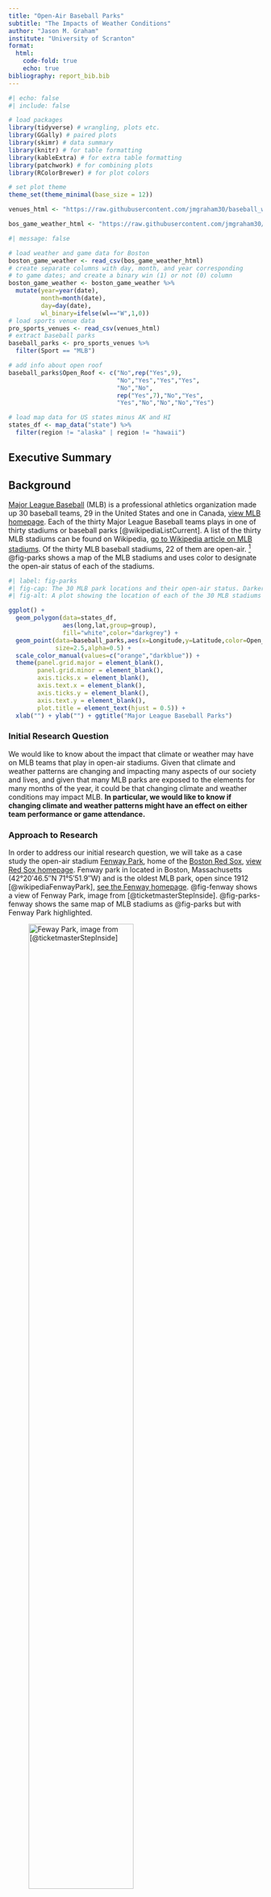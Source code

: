 ```yaml
---
title: "Open-Air Baseball Parks"
subtitle: "The Impacts of Weather Conditions"
author: "Jason M. Graham"
institute: "University of Scranton"
format: 
  html:
    code-fold: true
    echo: true
bibliography: report_bib.bib
---
```


```r
#| echo: false
#| include: false

# load packages
library(tidyverse) # wrangling, plots etc.
library(GGally) # paired plots
library(skimr) # data summary
library(knitr) # for table formatting
library(kableExtra) # for extra table formatting 
library(patchwork) # for combining plots
library(RColorBrewer) # for plot colors

# set plot theme
theme_set(theme_minimal(base_size = 12))

venues_html <- "https://raw.githubusercontent.com/jmgraham30/baseball_weather/main/data/USProSportsVenues.csv"

bos_game_weather_html <- "https://raw.githubusercontent.com/jmgraham30/baseball_weather/main/data/boston_game_weather.csv"

```


```r
#| message: false

# load weather and game data for Boston 
boston_game_weather <- read_csv(bos_game_weather_html)
# create separate columns with day, month, and year corresponding
# to game dates; and create a binary win (1) or not (0) column
boston_game_weather <- boston_game_weather %>%
  mutate(year=year(date),
         month=month(date),
         day=day(date),
         wl_binary=ifelse(wl=="W",1,0))
# load sports venue data
pro_sports_venues <- read_csv(venues_html)
# extract baseball parks
baseball_parks <- pro_sports_venues %>%
  filter(Sport == "MLB")

# add info about open roof
baseball_parks$Open_Roof <- c("No",rep("Yes",9),
                              "No","Yes","Yes","Yes",
                              "No","No",
                              rep("Yes",7),"No","Yes",
                              "Yes","No","No","No","Yes")

# load map data for US states minus AK and HI
states_df <- map_data("state") %>%
  filter(region != "alaska" | region != "hawaii")
```

## Executive Summary


## Background

[Major League Baseball](https://en.wikipedia.org/wiki/Major_League_Baseball) (MLB) is a professional athletics organization made up 30 baseball teams, 29 in the United States and one in Canada, [view MLB homepage](https://www.mlb.com/). Each of the thirty Major League Baseball teams plays in one of thirty stadiums or baseball parks [@wikipediaListCurrent]. A list of the thirty MLB stadiums can be found on Wikipedia, [go to Wikipedia article on MLB stadiums](https://en.wikipedia.org/wiki/List_of_current_Major_League_Baseball_stadiums). Of the thirty MLB baseball stadiums, 22 of them are open-air. [^1] @fig-parks shows a map of the MLB stadiums and uses color to designate the open-air status of each of the stadiums. 

[^1]: By "open-air" we mean permanently open with no option for roof cover. Stadiums with either a fixed or retractable roof are not considered to be open-air for our purposes. 

```r
#| label: fig-parks
#| fig-cap: The 30 MLB park locations and their open-air status. Darker shading indicates overlap of nearby parks. 
#| fig-alt: A plot showing the location of each of the 30 MLB stadiums by its latitude and longitude overlayed on a map of the 48 continental United States. Colors are used to distinguish the open-air status of each of the stadiums, 22 of the 30 stadiums are designated as open-air.

ggplot() +
  geom_polygon(data=states_df,
               aes(long,lat,group=group),
               fill="white",color="darkgrey") + 
  geom_point(data=baseball_parks,aes(x=Longitude,y=Latitude,color=Open_Roof),
             size=2.5,alpha=0.5) +
  scale_color_manual(values=c("orange","darkblue")) + 
  theme(panel.grid.major = element_blank(), 
        panel.grid.minor = element_blank(),
        axis.ticks.x = element_blank(),
        axis.text.x = element_blank(),
        axis.ticks.y = element_blank(),
        axis.text.y = element_blank(),
        plot.title = element_text(hjust = 0.5)) + 
  xlab("") + ylab("") + ggtitle("Major League Baseball Parks")
```

### Initial Research Question

We would like to know about the impact that climate or weather may have on MLB teams that play in open-air stadiums. Given that climate and weather patterns are changing and impacting many aspects of our society and lives, and given that many MLB parks are exposed to the elements for many months of the year, it could be that changing climate and weather conditions may impact MLB. **In particular, we would like to know if changing climate and weather patterns might have an effect on either team performance or game attendance.**

### Approach to Research

In order to address our initial research question, we will take as a case study the open-air stadium [Fenway Park](https://en.wikipedia.org/wiki/Fenway_Park), home of the [Boston Red Sox](https://en.wikipedia.org/wiki/Boston_Red_Sox), [view Red Sox homepage](https://www.mlb.com/redsox). Fenway park in located in Boston, Massachusetts (42°20′46.5″N 71°5′51.9″W) and is the oldest MLB park, open since 1912 [@wikipediaFenwayPark], [see the Fenway homepage](https://www.mlb.com/redsox/ballpark). @fig-fenway shows a view of Fenway Park, image from [@ticketmasterStepInside]. @fig-parks-fenway shows the same map of MLB stadiums as @fig-parks but with Fenway Park highlighted. 


![Feway Park, image from [@ticketmasterStepInside]](https://blog.ticketmaster.com/wp-content/uploads/Fenway-Park-field.jpg){#fig-fenway width=70%}



```r
#| label: fig-parks-fenway
#| fig-cap: MLB park locations and open-air status with Fenway Park in Boston, MA highlighted.

ggplot() +
  geom_polygon(data=states_df,
               aes(long,lat,group=group),
               fill="white",color="darkgrey") + 
  geom_point(data=baseball_parks,aes(x=Longitude,y=Latitude,color=Open_Roof),
             size=2.5,alpha=0.5) +
  geom_point(data=baseball_parks %>% filter(Abbreviation == "BOS"),
                                            aes(x=Longitude,y=Latitude),size=5,color="darkblue") + 
  geom_label( 
    data=baseball_parks %>% filter(Abbreviation == "BOS"), # Filter data first
    aes(label="Fenway",x=-71,y=43.6),color = "black",
    fill="red") + 
  scale_color_manual(values=c("orange","darkblue")) + 
  theme(panel.grid.major = element_blank(), 
        panel.grid.minor = element_blank(),
        axis.ticks.x = element_blank(),
        axis.text.x = element_blank(),
        axis.ticks.y = element_blank(),
        axis.text.y = element_blank(),
        plot.title = element_text(hjust = 0.5)) + 
  xlab("") + ylab("") + ggtitle("Major League Baseball Parks (Fenway Highlighted)")
```

The main part of this project combines data about home games played at Fenway Park with historical Boston area weather data in an attempt to assess if changing climate and weather conditions have impacted either team performance or game attendance at Fenway, with Fenway serving as an example of an open-air baseball stadium. 

## Data Collection and Documentation

To address our primary question, we collected and combined two sets of data. The first data set collected contains information about each home game played by the Boston Red Sox at Fenway Park. The second data set collected contains weather data such as in Boston over the available time frame of games at Fenway.    

### Team Data

To obtain the data on home games played by the Boston Red Sox at Fenway Park, we used the function `get_retrosheet` from the R package `retrosheet` to download game data for a specific year and team [@retrosheet_cite]. Then, we used a function `team_games` to iterate over all the years that the Red Sox played at Fenway Park, that is, 1912 - 2022 (skipping 2020 due to the COVID-19 pandemic). The code to accomplish this is in the `team_home.R` script available at our baseball_weather GitHub repository, [view the GitHub repo](https://github.com/jmgraham30/baseball_weather). 


The `retrosheet` package contains a collection of tools to import and structure the single-season event, game-log, roster, and schedule data available from the [Retrosheet website](https://www.retrosheet.org) which maintains play-by-play accounts of as many major league games as possible. The Retrosheet data we downloaded for the Boston Red Sox has a structure indicated by @tbl-boston-data.

```r
#| message: false
#| label: tbl-boston-data
#| tbl-cap: A few rows of the Retrosheet data downloaded for the Boston Red Sox home games at Fenway Park.

bos_home_games_url <- "https://raw.githubusercontent.com/jmgraham30/baseball_weather/main/data/boston_home.csv"

bos_home_games <- read_csv(bos_home_games_url)

bos_home_games %>%
  head(5) %>%
  kable()

```


Each row corresponds to a single home game at Fenway. The columns of the data set specify for each game the date, whether the game is a double-header, the number of runs scored by the home team (Boston), the number of runs scored by the visiting team, the game attendance, the duration of the game in minutes, the difference between the home team score and the visiting team score, and whether Boston won (W) or did not win (NW). 

The data set contains 8,634 rows or observations. 

### Weather Data

We used R package [`RNCEP`](https://sites.google.com/site/michaelukemp/rncep) to download climate and weather data for the Boston area [@rncep_cite]. This package simplifies the access, organization, and visualization of weather data from the [NCEP/NCAR reanalysis](https://psl.noaa.gov/data/gridded/data.ncep.reanalysis.html) and [NCEP/DOE reanalysis II](https://psl.noaa.gov/data/gridded/data.ncep.reanalysis2.html) data sets. Specifically, we used the function `NCEP.gather.surface` to download data for the surface temperature (`air.sig995`), precipitation (`rhum.sig995`), and humidity (`pr_wtr.eatm`). See the documentation for `RNCEP` for more details and specifications of units used.  The climate and weather data we downloaded for Boston has a structure indicated by @tbl-boston-weather.

```r
#| message: false
#| label: tbl-boston-weather
#| tbl-cap: A few rows of the climate and weather data downloaded for Boston.

bos_weather_url <- "https://raw.githubusercontent.com/jmgraham30/baseball_weather/main/data/boston_weather_df.csv"

bos_weather <- read_csv(bos_weather_url)

bos_weather %>%
  head(5) %>%
  kable()

```

The data set contains 15,622 rows or observations. Note that the temperature, humidity, and precipitation values recorded are averaged daily and over a spatial region (between 41 and 42 degrees latitude and 289 and 290 degrees longitude). The code used to download the data is contained in the `boston_weather_get.R` script available our baseball_weather GitHub repository, [view the GitHub repo](https://github.com/jmgraham30/baseball_weather).

### Combined Weather and Game Data

In order to address our initial research question, we combined the Boston weather and home game data. It is important to emphasize the following:

- Climate and weather data is only available starting in the 1950's while Boston Red Sox home grame data goes back to 1912. Thus, we must restrict the home game data to those observations starting in the 1950's.

- The downloaded climate and weather data contains observations for many more days than just the days on which there were Red Sox home games. Thus, we must extract those climate and weather observatios corresponding to dates of games at Fenway.  

All the necessary data manipulations were accomplished through functions from the `dplyr` package [@dplyr_cite]. See the `boston_data_wrangling.R` script available our baseball_weather GitHub repository, [view the GitHub repo](https://github.com/jmgraham30/baseball_weather).


The combined weather game data for the Boston Red Sox home games at Fenway Park has a structure indicated by @tbl-boston-game-weather.

```r
#| message: false
#| label: tbl-boston-game-weather
#| tbl-cap: A few rows of the weather and game data for the Boston Red Sox home games at Fenway Park.

boston_game_weather %>%
  head(5) %>%
  kable()

```

This is our principal data set and it contains 5,727 rows.

## Exploratory Results

The script [`boston_home_weather_eda.R`](https://github.com/jmgraham30/baseball_weather/blob/main/R/boston_home_weather_eda.R) contains the full exploratory analysis and all corresponding code.

### Potential Response Variables

@fig-rep1-edas

```r
#| message: false
#| label: fig-rep1-edas
#| fig-cap: Exploratory plots for the distributions of Red Sox runs, visitor runs, score difference, and wins for  Red Sox home games played at Fenway Park from 1950 to 2022 (excluding 2020).

ra_1 <- boston_game_weather %>%
  ggplot(aes(x=hm_runs)) + 
  geom_histogram(color="black",fill="lightblue") + 
  xlab("Number of Runs by Boston") + 
  ylab("Count")
# Number of visitor runs
ra_2 <- boston_game_weather %>%
  ggplot(aes(x=vis_runs)) + 
  geom_histogram(color="black",fill="lightblue") + 
  xlab("Number of Runs by Visitors") + 
  ylab("Count")
# Boston runs - Visitor runs
ra_3 <- boston_game_weather %>%
  ggplot(aes(x=score_diff,fill=wl)) + 
  geom_histogram(color="black") + 
  scale_fill_manual(values = c("#E69F00","#009E73")) + 
  labs(x = "Boston Runs - Visitor Runs",
       y = "Count",
       fill="Win/Not")
# Win or Not Win
ra_4 <- boston_game_weather %>%
  ggplot(aes(x=wl,fill=wl)) + 
  geom_bar(color="black") + 
  scale_fill_manual(values = c("#E69F00","#009E73")) + 
  theme(legend.position = "none") +
  labs(x = "No Win or Win",
       y = "Count")

(ra_1 + ra_2) / (ra_4 + ra_3)
```

@fig-rep2-edas

```r
#| message: false
#| label: fig-rep2-edas
#| fig-cap: Exploratory plots for the distributions of game duration and attendance and Red Sox home games played at Fenway Park from 1950 to 2022 (excluding 2020).

rb_1 <- boston_game_weather %>%
  ggplot(aes(x=duration)) + 
  geom_histogram(color="black",fill="lightblue") + 
  labs(x = "Game Duration",
       y = "Count")
# Game attendances
rb_2 <- boston_game_weather %>%
  ggplot(aes(x=attendance)) + 
  geom_histogram(color="black",fill="lightblue") + 
  labs(x = "Game Attendance",
       y = "Count")

(rb_1 + rb_2)
```


### Potential Predictor Variables


#### Climate and Weather Variables

@fig-weathers

```r
#| message: false
#| label: fig-weathers
#| fig-cap: Exploratory plots for the climate and weather variables on dates of Red Sox home games played at Fenway Park from 1950 to 2022 (excluding 2020).

w_1 <- boston_game_weather %>%
  ggplot(aes(x=humid)) + 
  geom_histogram(color="black",fill="lightblue") + 
  labs(x = "Humidity",
       y = "Count")

w_2 <- boston_game_weather %>%
  ggplot(aes(x=tempF)) + 
  geom_histogram(color="black",fill="lightblue") + 
  labs(x = "Temperature",
       y = "Count")

w_3 <- boston_game_weather %>%
  ggplot(aes(x=precip)) + 
  geom_histogram(color="black",fill="lightblue") + 
  labs(x = "Precipitation",
       y = "Count")

(w_1 + w_2 + w_3)
```

### Variable Relationships



## Models



## Model Results



## Conclusions



## References

::: {#refs}
:::


:::{.callout-tip collapse="true"}
## Expand for Session Info
```r
#| echo: false


library(sessioninfo)
# save the session info as an object
pkg_sesh <- session_info(pkgs = "attached")

# get the quarto version
quarto_version <- system("quarto --version", intern = TRUE)

# inject the quarto info
pkg_sesh$platform$quarto <- paste(
  system("quarto --version", intern = TRUE), 
  "@", 
  quarto::quarto_path()
  )

# print it out
pkg_sesh
```

:::